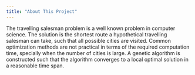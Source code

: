 ```yaml
---
title: "About This Project"
---
```


The travelling salesman problem is a well known problem in computer science. The solution is the shortest route a hypothetical travelling salesman can take, such that all possible cities are visited. Common optimization methods are not practical in terms of the required computation time, specially when the number of cities is large. A genetic algorithm is constructed such that the algorithm converges to a local optimal solution in a reasonable time span.
